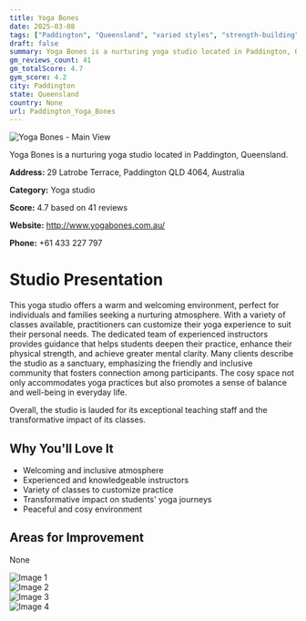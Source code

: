```yaml
---
title: Yoga Bones
date: 2025-03-08
tags: ["Paddington", "Queensland", "varied styles", "strength-building", "mindfulness", "welcoming", "inclusive", "Paddington"]  
draft: false
summary: Yoga Bones is a nurturing yoga studio located in Paddington, Queensland.
gm_reviews_count: 41
gm_totalScore: 4.7
gym_score: 4.2
city: Paddington
state: Queensland
country: None
url: Paddington_Yoga_Bones
---
```


<div className="aspect-[16/9] relative my-8">
  <img 
    src="https://lh5.googleusercontent.com/p/AF1QipOiNaIW33Es8e7Grj7NSdoeYclWsE6seinzl-SP=w1920-h1080-k-no"
    alt="Yoga Bones - Main View"
    className="object-cover absolute inset-0 w-full h-full rounded-lg"
  />
</div>

Yoga Bones is a nurturing yoga studio located in Paddington, Queensland.

**Address:** 29 Latrobe Terrace, Paddington QLD 4064, Australia

**Category:** Yoga studio

**Score:** 4.7 based on 41 reviews

**Website:** http://www.yogabones.com.au/

**Phone:** +61 433 227 797

# Studio Presentation

This yoga studio offers a warm and welcoming environment, perfect for individuals and families seeking a nurturing atmosphere. With a variety of classes available, practitioners can customize their yoga experience to suit their personal needs. The dedicated team of experienced instructors provides guidance that helps students deepen their practice, enhance their physical strength, and achieve greater mental clarity. Many clients describe the studio as a sanctuary, emphasizing the friendly and inclusive community that fosters connection among participants. The cosy space not only accommodates yoga practices but also promotes a sense of balance and well-being in everyday life.

Overall, the studio is lauded for its exceptional teaching staff and the transformative impact of its classes.

## Why You'll Love It

- Welcoming and inclusive atmosphere
- Experienced and knowledgeable instructors
- Variety of classes to customize practice
- Transformative impact on students' yoga journeys
- Peaceful and cosy environment

## Areas for Improvement

None

<div className="grid grid-cols-1 xl:grid-cols-2 gap-4 my-8">
<div className="aspect-[4/3] relative"><img src="https://lh5.googleusercontent.com/p/AF1QipNaXz9YKKOOFU--jOKwnGGrxy60q9eEYJ2WV6wM=w1920-h1080-k-no" alt="Image 1" className="object-cover absolute inset-0 w-full h-full rounded-lg" /></div>
<div className="aspect-[4/3] relative"><img src="https://lh5.googleusercontent.com/p/AF1QipOcurF6jL9iwVnzmEjxZRT-wxaY8h5dBOAyEZjj=w1920-h1080-k-no" alt="Image 2" className="object-cover absolute inset-0 w-full h-full rounded-lg" /></div>
<div className="aspect-[4/3] relative"><img src="https://lh5.googleusercontent.com/p/AF1QipOcST2w_iTIRqvDW72Zfagmr6rNsk1B4cts-9CT=w1920-h1080-k-no" alt="Image 3" className="object-cover absolute inset-0 w-full h-full rounded-lg" /></div>
<div className="aspect-[4/3] relative"><img src="https://lh5.googleusercontent.com/p/AF1QipPf7ksQ3b64ibyqTZQElY3TveSJGasScLGdjG6K=w1920-h1080-k-no" alt="Image 4" className="object-cover absolute inset-0 w-full h-full rounded-lg" /></div>
</div>